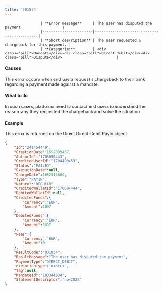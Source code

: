 ---
title: '001834'  
---


                    | **Error message**     | The user has disputed the payment                   |
                    |-----------------------|--------------------------------------------|
                    | **Short description** | The user requested a chargeback for this payment. |
                    | **Categories**        | <div class="pill">Mandate</div><div class="pill">Direct debit</div><div class="pill">Dispute</div>                         |
                  

#### Causes  

This error occurs when end users request a chargeback to their bank regarding a payment made against a mandate.  

#### What to do  

In such cases, platforms need to contact end users to understand the reason why they requested the chargeback and solve the situation.  

#### Example  

This error is returned on the Direct Direct-Debit PayIn object.  
```json API Response
{
    "Id":"241454449",
    "CreationDate":1652099457,
    "AuthorId":"1706090443",
    "CreditedUserId":"1704490453",
    "Status":"FAILED",
    "ExecutionDate":null,
    "ChargeDate":1652313600,
    "Type":"PAYIN",
    "Nature":"REGULAR",
    "CreditedWalletId":"170604444",
    "DebitedWalletId":null,
    "CreditedFunds":{
        "Currency":"EUR",
        "Amount":1097
    },
    "DebitedFunds":{
        "Currency":"EUR",
        "Amount":1097
    },
    "Fees":{
        "Currency":"EUR",
        "Amount":0
    },
    "ResultCode":"001834",
    "ResultMessage":"The user has disputed the payment",
    "PaymentType":"DIRECT_DEBIT",
    "ExecutionType":"DIRECT",
    "Tag":null,
    "MandateId":"180344934",
    "StatementDescriptor":"nov2022"
}
```